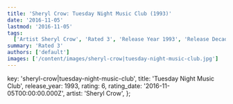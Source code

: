 ```yaml
---
title: 'Sheryl Crow: Tuesday Night Music Club (1993)'
date: '2016-11-05'
lastmod: '2016-11-05'
tags:
  ['Artist Sheryl Crow', 'Rated 3', 'Release Year 1993', 'Release Decade 1990']
summary: 'Rated 3'
authors: ['default']
images: ['/content/images/sheryl-crow|tuesday-night-music-club.jpg']
---
```


  key: 'sheryl-crow|tuesday-night-music-club',
  title: 'Tuesday Night Music Club',
  release_year: 1993,
  rating: 6,
  rating_date: '2016-11-05T00:00:00.000Z',
  artist: 'Sheryl Crow',
};

<MusicRating data={data} />
